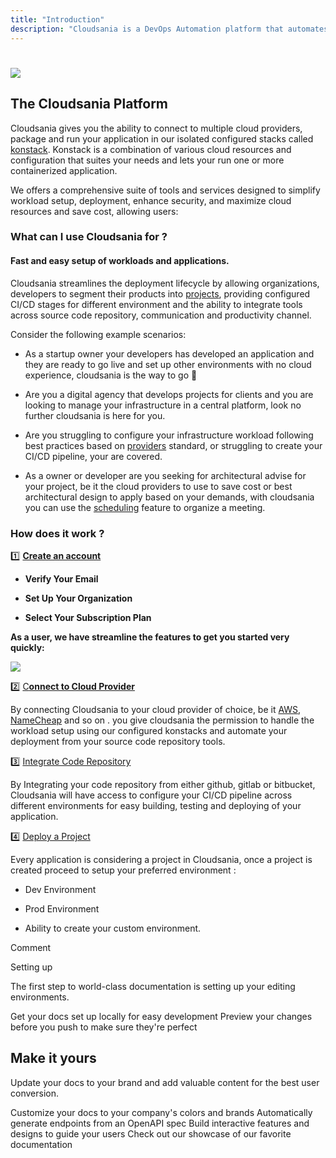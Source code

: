 ```yaml
---
title: "Introduction"
description: "Cloudsania is a DevOps Automation platform that automates, configure and deploys application across various cloud providers. Cloudsania enables you to easily set up your application and infrastructure workloads."
---
```


# ![](https://files.gitbook.com/v0/b/gitbook-x-prod.appspot.com/o/spaces%2F9D0JTnpRisktkAiaEL7H%2Fuploads%2FG74Q6w3QWTcntIgiCRkN%2FScreenshot%202024-10-02%20at%2019.51.21.png?alt=media\&token=f9cfa18c-89f5-4675-ba99-3458354dfe0b)

## The Cloudsania Platform

Cloudsania gives you the ability to connect to multiple cloud providers, package and run your application in our isolated configured stacks called[ konstack](https://app.gitbook.com/o/Ig9yaTRXbH9HdjTjOESC/s/9D0JTnpRisktkAiaEL7H/environments/konstacks).  Konstack is a combination of various cloud resources and configuration that suites your needs and lets your run one or more containerized application.

We offers a comprehensive suite of tools and services designed to simplify workload setup, deployment, enhance security, and maximize cloud resources and save cost, allowing users:

<Accordion title="Seamlessly deploy your applications" defaultOpen={false}>

</Accordion>

<Accordion title="Connect to various cloud providers" defaultOpen={false}>

</Accordion>

<Accordion title="Schedule session for architectural reviews" defaultOpen={false}>

</Accordion>

<Accordion title="Conduct security scans for vulnerabilities" defaultOpen={false}>

</Accordion>

<Accordion title="Gain valuable insights through monitoring and logging channels" defaultOpen={false}>

</Accordion>



### What can I use Cloudsania for ?

#### Fast and easy setup of workloads and applications.

Cloudsania streamlines the deployment lifecycle by allowing organizations, developers to segment their products into [projects](/o/Ig9yaTRXbH9HdjTjOESC/s/9D0JTnpRisktkAiaEL7H/projects), providing configured CI/CD stages for different environment and the ability to integrate tools across source code repository, communication and productivity channel.

Consider the following example scenarios:

* As a startup owner your developers has developed an application and they are ready to go live and set up other environments with no cloud experience, cloudsania is the way to go 🚀


* Are you a digital agency that develops projects for clients and you are looking to manage your infrastructure in a central platform, look no further cloudsania is here for you.

* Are you struggling to configure your infrastructure workload following best practices based on [providers](/o/Ig9yaTRXbH9HdjTjOESC/s/9D0JTnpRisktkAiaEL7H/cloud-service-providers) standard, or struggling to create your CI/CD pipeline, your are covered.

* As a owner or developer are you seeking for architectural advise for your project, be it the cloud providers to use to save cost or best architectural design to apply based on your demands, with cloudsania you can use the [scheduling](/o/Ig9yaTRXbH9HdjTjOESC/s/9D0JTnpRisktkAiaEL7H/scheduling) feature to organize a meeting.

### How does it work ?

1️⃣ [**Create an account**](/o/Ig9yaTRXbH9HdjTjOESC/s/9D0JTnpRisktkAiaEL7H/getting-started/setup-account)

* **Verify Your Email**

* **Set Up Your Organization**

* **Select Your Subscription Plan**


**As a user, we have streamline the features to get you started very quickly:**

![](https://files.gitbook.com/v0/b/gitbook-x-prod.appspot.com/o/spaces%2F9D0JTnpRisktkAiaEL7H%2Fuploads%2FjL27UUIkgjBuJ1K29ZW9%2FScreenshot%202024-10-02%20at%2016.56.30.png?alt=media\&token=19a30053-05c3-4271-89af-45f5f241508a)

2️⃣ [C**onnect to Cloud Provider**](/o/Ig9yaTRXbH9HdjTjOESC/s/9D0JTnpRisktkAiaEL7H/getting-started/cloud-connector)

By connecting Cloudsania to your cloud provider of choice, be it [AWS](/o/Ig9yaTRXbH9HdjTjOESC/s/9D0JTnpRisktkAiaEL7H/cloud-service-providers/aws), [NameCheap](/o/Ig9yaTRXbH9HdjTjOESC/s/9D0JTnpRisktkAiaEL7H/cloud-service-providers/namecheap) and so on . you give cloudsania the permission to handle the workload setup using our configured konstacks and automate your deployment from your source code repository tools.

3️⃣ [Integrate Code Repository](/o/Ig9yaTRXbH9HdjTjOESC/s/9D0JTnpRisktkAiaEL7H/integrations)

By Integrating your code repository from either github, gitlab or bitbucket, Cloudsania will have access to configure your CI/CD pipeline across different environments for easy building, testing and deploying of your application.

4️⃣ [Deploy a Project](/o/Ig9yaTRXbH9HdjTjOESC/s/9D0JTnpRisktkAiaEL7H/projects)

Every application is considering a project in Cloudsania, once a project is created proceed to setup your preferred environment :

* Dev Environment

* Prod Environment

* Ability to create your custom environment.

Comment

Setting up

The first step to world-class documentation is setting up your editing environments.

<CardGroup cols={2}>
  <Card title="Edit Your Docs" icon="pen-to-square" href="https://mintlify.com/docs/quickstart">
    Get your docs set up locally for easy development
  </Card>

  <Card title="Preview Changes" icon="image" href="https://mintlify.com/docs/development">
    Preview your changes before you push to make sure they're perfect
  </Card>
</CardGroup>



















## Make it yours

Update your docs to your brand and add valuable content for the best user conversion.

<CardGroup cols={2}>
  <Card title="Customize Style" icon="palette" color="#9672FF" href="https://mintlify.com/docs/settings/global">
    Customize your docs to your company's colors and brands
  </Card>

  <Card title="Reference APIs" icon="code" href="https://mintlify.com/docs/api-playground/openapi">
    Automatically generate endpoints from an OpenAPI spec
  </Card>

  <Card title="Add Components" icon="screwdriver-wrench" href="https://mintlify.com/docs/content/components/accordions">
    Build interactive features and designs to guide your users
  </Card>

  <Card title="Get Inspiration" icon="stars" href="https://mintlify.com/customers">
    Check out our showcase of our favorite documentation
  </Card>
</CardGroup>